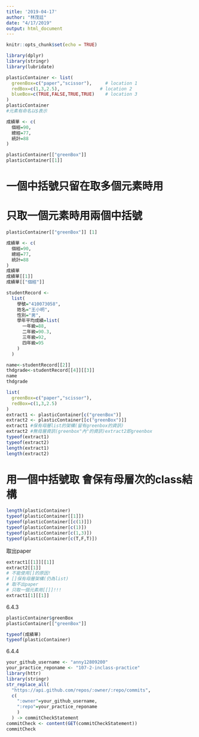 ```yaml
---
title: '2019-04-17'
author: "林茂廷"
date: "4/17/2019"
output: html_document
---
```


```r
knitr::opts_chunk$set(echo = TRUE)
```

```r
library(dplyr)
library(stringr)
library(lubridate)
```
```r
plasticContainer <- list(
  greenBox=c("paper","scissor"),     # location 1
  redBox=c(1,3,2.5),               # location 2
  blueBox=c(TRUE,FALSE,TRUE,TRUE)    # location 3
)
plasticContainer
#元素有命名以$表示
```
```r
成績單 <- c(
  個經=90,
  總經=77,
  統計=88
)
```
```r
plasticContainer[["greenBox"]] 
plasticContainer[[1]]
```

# 一個中括號只留在取多個元素時用
# 只取一個元素時用兩個中括號
```r
plasticContainer[["greenBox"]] [1]
```

```r
成績單 <- c(
  個經=90,
  總經=77,
  統計=88
)
成績單
成績單[[1]]
成績單[["個經"]]
```
```r
studentRecord <-
  list(
    學號="410073058",
    姓名="王小明",
    性別="男",
    學年平均成績=list(
      一年級=88,
      二年級=90.3,
      三年級=92,
      四年級=95
    )
  )

name<-studentRecord[[2]]
thdgrade<-studentRecord[[4]][[3]]
name
thdgrade
```

```r
list(
  greenBox=c("paper","scissor"),
  redBox=c(1,3,2.5)
)
extract1 <- plasticContainer[c("greenBox")]
extract2 <- plasticContainer[[c("greenBox")]]
extract1 #保有母層list的架構(留有greenbox的資訊)
extract2 #無母層資訊(greenbox"內"的資訊)extract2即greenbox
typeof(extract1)
typeof(extract2)
length(extract1)
length(extract2)
```
# 用一個中括號取 會保有母層次的class結構
```r
length(plasticContainer)
typeof(plasticContainer[[1]])
typeof(plasticContainer[[c(1)]])
typeof(plasticContainer[c(1)])
typeof(plasticContainer[c(1,3)])
typeof(plasticContainer[c(T,F,T)])
```
取出paper
```r
extract1[[1]][[1]]
extract2[[1]]
# 不能使用[]的原因!
# []保有母層架構(仍為list)
# 取不出paper
# 只取一個元素用[[]]!!!
extract1[1][[1]]
```

6.4.3
```r
plasticContainer$greenBox
plasticContainer[["greenBox"]]
```
```r
typeof(成績單)
typeof(plasticContainer)
```

6.4.4
```r
your_github_username <- "anny12809200"
your_practice_reponame <- "107-2-inclass-practice"
library(httr)
library(stringr)
str_replace_all(
  "https://api.github.com/repos/:owner/:repo/commits",
  c(
    ":owner"=your_github_username,
    ":repo"=your_practice_reponame
    )
  ) -> commitCheckStatement
commitCheck <- content(GET(commitCheckStatement))
commitCheck
```

